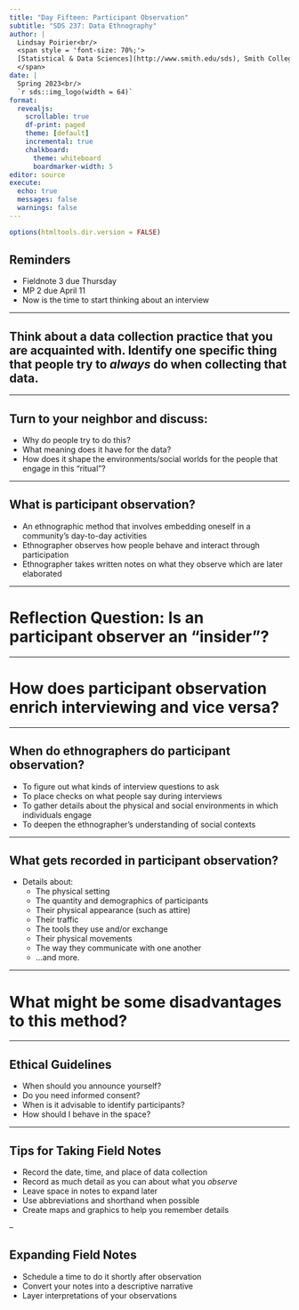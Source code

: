 ```yaml
---
title: "Day Fifteen: Participant Observation"
subtitle: "SDS 237: Data Ethnography"
author: |
  Lindsay Poirier<br/>
  <span style = 'font-size: 70%;'>
  [Statistical & Data Sciences](http://www.smith.edu/sds), Smith College<br/>
  </span>
date: |
  Spring 2023<br/>
  `r sds::img_logo(width = 64)`
format: 
  revealjs:
    scrollable: true
    df-print: paged
    theme: [default]
    incremental: true
    chalkboard:
      theme: whiteboard
      boardmarker-width: 5
editor: source
execute:
  echo: true
  messages: false
  warnings: false
---
```



```r
options(htmltools.dir.version = FALSE)
```



## Reminders

- Fieldnote 3 due Thursday
- MP 2 due April 11
- Now is the time to start thinking about an interview


---

## Think about a data collection practice that you are acquainted with. Identify one specific thing that people try to *always* do when collecting that data. 


---

## Turn to your neighbor and discuss:

- Why do people try to do this?
- What meaning does it have for the data?
- How does it shape the environments/social worlds for the people that engage in this "ritual"?

---

## What is participant observation?

- An ethnographic method that involves embedding oneself in a community's day-to-day activities
- Ethnographer observes how people behave and interact through participation
- Ethnographer takes written notes on what they observe which are later elaborated

---

# Reflection Question: Is an participant observer an "insider"?

---

# How does participant observation enrich interviewing and vice versa?

---

## When do ethnographers do participant observation?

- To figure out what kinds of interview questions to ask
- To place checks on what people say during interviews
- To gather details about the physical and social environments in which individuals engage
- To deepen the ethnographer's understanding of social contexts

---

## What gets recorded in participant observation?

- Details about:
  - The physical setting
  - The quantity and demographics of participants
  - Their physical appearance (such as attire)
  - Their traffic
  - The tools they use and/or exchange
  - Their physical movements
  - The way they communicate with one another
  - ...and more. 


---

# What might be some disadvantages to this method?

---

## Ethical Guidelines

- When should you announce yourself?
- Do you need informed consent?
- When is it advisable to identify participants?
- How should I behave in the space?

---

## Tips for Taking Field Notes

- Record the date, time, and place of data collection
- Record as much detail as you can about what you *observe*
- Leave space in notes to expand later
- Use abbreviations and shorthand when possible
- Create maps and graphics to help you remember details


--

## Expanding Field Notes

- Schedule a time to do it shortly after observation
- Convert your notes into a descriptive narrative
- Layer interpretations of your observations

  


